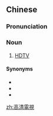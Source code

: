 {{also|高清电视}}
==Chinese==
{{zh-forms|s=高清电视|type=112}}

===Pronunciation===
{{zh-pron
|m=gāo qīng diànshì
|c=gou1 cing1 din6 si6
|cat=n
}}

===Noun===
{{zh-noun}}

# [[HDTV]]

====Synonyms====
* {{zh-l|高清晰度電視}}
* {{zh-l|高解像電視}}
* {{zh-l|高畫質電視}}

[[zh:高清電視]]